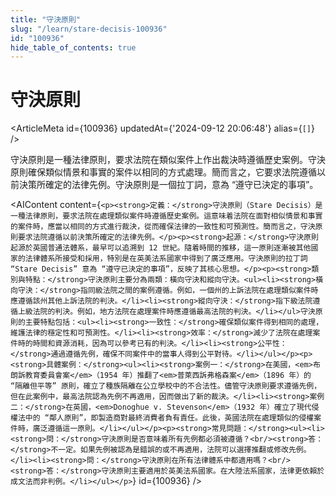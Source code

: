 ```yaml
---
title: "守決原則"
slug: "/learn/stare-decisis-100936"
id: "100936"
hide_table_of_contents: true
---
```



# 守決原則

<ArticleMeta id={100936} updatedAt={'2024-09-12 20:06:48'} alias={`[]`} />
<div className='border-solid border-b border-t-0 my-4 border-[var(--ifm-color-gray-300)]' />

守決原則是一種法律原則，要求法院在類似案件上作出裁決時遵循歷史案例。守決原則確保類似情景和事實的案件以相同的方式處理。簡而言之，它要求法院遵循以前決策所確定的法律先例。守決原則是一個拉丁詞，意為 “遵守已決定的事項”。

<AIContent content={`<p><strong>定義：</strong>守決原則（Stare Decisis）是一種法律原則，要求法院在處理類似案件時遵循歷史案例。這意味着法院在面對相似情景和事實的案件時，應當以相同的方式進行裁決，從而確保法律的一致性和可預測性。簡而言之，守決原則要求法院遵循以前決策所確定的法律先例。</p><p><strong>起源：</strong>守決原則起源於英國普通法體系，最早可以追溯到 12 世紀。隨着時間的推移，這一原則逐漸被其他國家的法律體系所接受和採用，特別是在英美法系國家中得到了廣泛應用。守決原則的拉丁詞 “Stare Decisis” 意為 “遵守已決定的事項”，反映了其核心思想。</p><p><strong>類別與特點：</strong>守決原則主要分為兩類：橫向守決和縱向守決。<ul><li><strong>橫向守決：</strong>指同級法院之間的案例遵循。例如，一個州的上訴法院在處理類似案件時應遵循該州其他上訴法院的判決。</li><li><strong>縱向守決：</strong>指下級法院遵循上級法院的判決。例如，地方法院在處理案件時應遵循最高法院的判決。</li></ul>守決原則的主要特點包括：<ul><li><strong>一致性：</strong>確保類似案件得到相同的處理，維護法律的穩定性和可預測性。</li><li><strong>效率：</strong>減少了法院在處理案件時的時間和資源消耗，因為可以參考已有的判決。</li><li><strong>公平性：</strong>通過遵循先例，確保不同案件中的當事人得到公平對待。</li></ul></p><p><strong>具體案例：</strong><ul><li><strong>案例一：</strong>在美國，<em>布朗訴教育委員會案</em>（1954 年）推翻了<em>普萊西訴弗格森案</em>（1896 年）的 “隔離但平等” 原則，確立了種族隔離在公立學校中的不合法性。儘管守決原則要求遵循先例，但在此案例中，最高法院認為先例不再適用，因而做出了新的裁決。</li><li><strong>案例二：</strong>在英國，<em>Donoghue v. Stevenson</em>（1932 年）確立了現代侵權法中的 “鄰人原則”，即製造商對最終消費者負有責任。此後，英國法院在處理類似的侵權案件時，廣泛遵循這一原則。</li></ul></p><p><strong>常見問題：</strong><ul><li><strong>問：</strong>守決原則是否意味着所有先例都必須被遵循？<br/><strong>答：</strong>不一定。如果先例被認為是錯誤的或不再適用，法院可以選擇推翻或修改先例。</li><li><strong>問：</strong>守決原則在所有法律體系中都適用嗎？<br/><strong>答：</strong>守決原則主要適用於英美法系國家。在大陸法系國家，法律更依賴於成文法而非判例。</li></ul></p>`} id={100936} />

